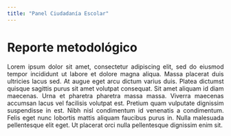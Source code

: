 ```yaml
---
title: "Panel Ciudadanía Escolar"
---
```

# Reporte metodológico {-}
<div align="justify";>
Lorem ipsum dolor sit amet, consectetur adipiscing elit, sed do eiusmod tempor incididunt ut labore et dolore magna aliqua. Massa placerat duis ultricies lacus sed. At augue eget arcu dictum varius duis. Platea dictumst quisque sagittis purus sit amet volutpat consequat. Sit amet aliquam id diam maecenas. Urna et pharetra pharetra massa massa. Viverra maecenas accumsan lacus vel facilisis volutpat est. Pretium quam vulputate dignissim suspendisse in est. Nibh nisl condimentum id venenatis a condimentum. Felis eget nunc lobortis mattis aliquam faucibus purus in. Nulla malesuada pellentesque elit eget. Ut placerat orci nulla pellentesque dignissim enim sit. <br>
</div>